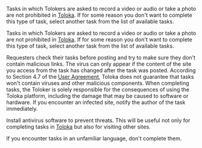
<Cut title="The task requires recording a video or sending a photo">

Tasks in which Tolokers are asked to record a video or audio or take a photo are not prohibited in [Toloka](http://toloka.yandex.com/). If for some reason you don't want to complete this type of task, select another task from the list of available tasks.

</Cut>

<Cut title="The task requires recording a video or sending a photo">

Tasks in which Tolokers are asked to record a video or audio or take a photo are not prohibited in [Toloka](http://toloka.yandex.com/). If for some reason you don't want to complete this type of task, select another task from the list of available tasks.

</Cut>

<Cut title="The task contains a virus">

Requesters check their tasks before posting and try to make sure they don't contain malicious links. The virus can only appear if the content of the site you access from the task has changed after the task was posted. According to Section 4.7 of the [User Agreement](https://toloka.ai/tolokers/legal/user-agreement/), Toloka does not guarantee that tasks won't contain viruses and other malicious components. When completing tasks, the Toloker is solely responsible for the consequences of using the Toloka platform, including the damage that may be caused to software or hardware. If you encounter an infected site, notify the author of the task immediately.

<Note mode="tip" title="Tip">

Install antivirus software to prevent threats. This will be useful not only for completing tasks in [Toloka](http://toloka.yandex.com/) but also for visiting other sites.

</Note>

</Cut>

<Cut title="The task is in an unfamiliar language">

If you encounter tasks in an unfamiliar language, don't complete them.

</Cut>
